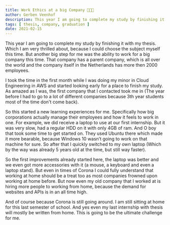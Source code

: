 ```yaml
---
title: Work Ethics at a big Company 🧑🏻‍💻
author: Gerben Veenhof
description: This year I am going to complete my study by finishing it with my thesis. Which I am very thrilled about, because I could choose the subject myself this time.
tags: [ thesis, company, graduation ]
date: 2021-02-15
---
```


This year I am going to complete my study by finishing it with my thesis. Which I am very thrilled about, because I could choose the subject myself this time.
But another big step for me was the ability to work for a big company this time. That company has a parent company, which is all over the world and the company itself in the Netherlands has more then 2000 employees.

I took the time in the first month while I was doing my minor in Cloud Engineering in AWS and started looking early for a place to finish my study.
As amazed as I was, the first company that I contacted took me in (The year before I had to go to a lot of different companies because 3th year students most of the time don't come back).

So this started a new learning experiences for me. Specifically how big corporations actually manage their employees and how it feels to work in one.
For example, we did receive a laptop to use at our first internship. But it was very slow, had a regular HDD on it with only 4GB of ram. And O boy that took some time to get started on. They used Ubuntu there which made it more bearable, because Windows 10 wasn’t going to work on that machine for sure. So after that I quickly switched to my own laptop (Which by the way was already 5 years old at the time, but still way faster).

So the first improvements already started here, the laptop was better and we even got more accessories with it (a mouse, a keyboard and even a laptop stand).
But even in times of Corona I could fully understand that working at home should be a treat too as most companies frowned upon working at home before. But now even my old company that I worked at is hiring more people to working from home, because the demand for websites and APIs is in an all time high.

And of course because Corona is still going around. I am still sitting at home for this last semester of school. And yes even my last internship with thesis will mostly be written from home. This is going to be the ultimate challenge for me.
